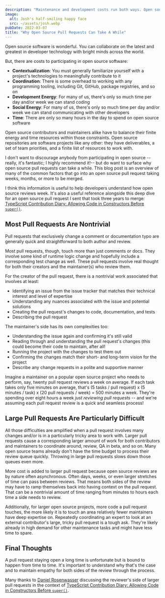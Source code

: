 ```yaml
---
description: "Maintenance and development costs run both ways. Open source contributors and maintainers alike have to balance their finite energy and time resources within many constraints."
image:
  alt: Josh's half-smiling happy face
  src: ~/assets/josh.webp
pubDate: 2022-03-07
title: "Why Open Source Pull Requests Can Take A While"
---
```


Open source software is wonderful.
You can collaborate on the latest and greatest in developer technology with bright minds across the world.

But, there are costs to participating in open source software:

- **Contextualization**: You must generally familiarize yourself with a project's technologies to meaningfully contribute to it
- **Coordination**: There is some overhead to working with any programming tooling, including Git, GitHub, package registries, and so on
- **Development Energy**: For many of us, there's only so much time per day and/or week we can stand coding
- **Social Energy**: For many of us, there's only so much time per day and/or week we can stand communicating with other developers
- **Time**: There are only so many hours in the day to spend on open source software

Open source contributors and maintainers alike have to balance their finite energy and time resources within those constraints.
Open source repositories are software projects like any other: they have deliverables, a set of team priorities, and a finite list of resources to work with.

I don't want to discourage anybody from participating in open source --really, it's fantastic; I highly recommend it!-- but do want to surface why open source pull requests can take a while.
This blog post is an overview of many of the common factors that go into an open source pull request taking weeks, months, or more to be merged.

I think this information is useful to help developers understand how open source reviews week.
It's also a useful reference alongside this deep dive for an open source pull request I sent that took three years to merge: [TypeScript Contribution Diary: Allowing Code in Constructors Before `super()`](https://joshuakgoldberg.com/blog/code-before-super).

## Most Pull Requests Are Nontrivial

Pull requests that exclusively change a comment or documentation typo are generally quick and straightforward to both author and review.

Most pull requests, though, touch more than just comments or docs.
They involve some kind of runtime logic change and hopefully include a corresponding test change as well.
These pull requests involve real thought for both their creators and the maintainer(s) who review them.

For the creator of the pull request, there is a nontrivial work associated that involves at least:

- Identifying an issue from the issue tracker that matches their technical interest and level of expertise
- Understanding any nuances associated with the issue and potential solutions
- Creating the pull request's changes to code, documentation, and tests
- Describing the pull request

The maintainer's side has its own complexities too:

- Understanding the issue again and confirming it's still valid
- Reading through and understanding the pull request's changes (this could become their code to maintain, after all!
- Running the project with the changes to test them out
- Confirming the changes match their short- and long-term vision for the project
- Describe any change requests in a polite and supportive manner

Imagine a maintainer on a popular open source project who needs to perform, say, twenty pull request reviews a week on average.
If each task takes only five minutes on average, that's (5 tasks / pull request) x (5 minutes / task) x (20 pull requests / week) = 500 minutes a week.
They're spending over eight hours a week _just reviewing pull requests_ -- and we're assuming each pull request review is a quick and seamless process!

## Large Pull Requests Are Particularly Difficult

All those difficulties are amplified when a pull request involves many changes and/or is in a particularly tricky area to work with.
Larger pull requests cause a corresponding larger amount of work for both contributors and maintainers to coordinate around, review, QA in beta, and so on.
Many open source teams already don't have the time budget to process their review queue quickly.
Throwing in large pull requests slows down those queues even more.

More cost is added to larger pull request because open source reviews are by nature often asynchronous.
Often days, weeks, or even larger stretches of time can pass between reviews.
That means both sides of the review may have to ramp themselves back into having context on the pull request.
That can be a nontrivial amount of time ranging from minutes to hours each time a side needs to review.

Additionally, for larger open source projects, more code a pull request touches, the more likely it is to touch an area relatively fewer maintainers have deep expertise on.
Repeatedly coordinating an expert to look at an external contributor's large, tricky pull request is a tough ask.
They're likely already in high demand for other maintenance tasks and might have less time to spare.

## Final Thoughts

A pull request staying open a long time is unfortunate but is bound to happen from time to time.
It's important to understand why that's the case and to maintain empathy for both sides of the review through the process.

Many thanks to [Daniel Rosenwasser](https://twitter.com/drosenwasser) discussing the reviewer's side of larger pull requests in the context of [TypeScript Contribution Diary: Allowing Code in Constructors Before `super()`](https://joshuakgoldberg.com/blog/code-before-super).
